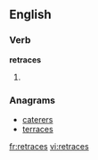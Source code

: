 ==English==

===Verb===
'''retraces'''

# {{third-person singular of|retrace}}

===Anagrams===
* [[caterers#English|caterers]]
* [[terraces#English|terraces]]

[[fr:retraces]]
[[vi:retraces]]